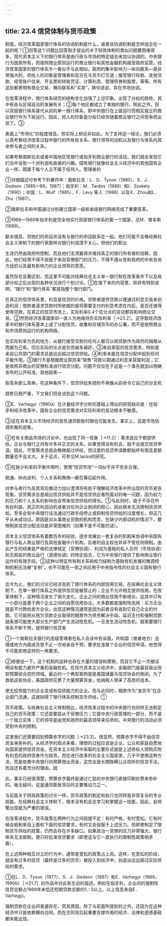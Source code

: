```yaml
---
---
---
```

title: 23.4 信贷体制与货币政策
---



制度。经济改革国家银行体系的协调机制是什么，或者说协调机制是怎样组合在一起的呢？①回答这个问题比回答刚才提出的关于财政体制的类似问题要困难得多。现代资本主义下的银行体系是由行政与市场的特定组合来加以协调的。中央银行为国家所有，而按照商业原则运行的商业银行和其他金融机构接受政府监管。经济改革国家的银行体系乍一看似乎与此相似。政府的集中影响力—纵向联系—是非常强大的，但给人的印象是管理者和官员在与货币打交道；接受银行存款、发放贷款、经常账户往来、开支票和转账凭证、计算利息、管理债券和股票，等等。所有这些都表明有商业交易、横向联系和“买卖”，换句话说，存在市场协调。

在改革进程中，银行体系经历的结构变化加强了上述印象。出现了分权的趋势，其中有些与区域自治的发展有关；②每个地区都成立了单独的银行。除此之外，则以双层银行体系替代从前的单一银行体系，即中央银行在上层运行而相互独立的商业银行作为下层运行。因此，给人的印象是分权已经伴随着商业银行之间竞争而出现了。③

表面上“市场化”的程度很高，但实际上却远非如此。为了支持这一结论，我们必须认真考察经济改革过程中银行的所有权关系、银行领导的动机以及银行与体系内其余参与者之间的关系。

如果考察南斯拉夫或者中国地区性银行或匈牙利商业银行的活动，我们就会发现它们当中没有一个对利润有直接的兴趣。国有银行就像社会主义经济中的其他国有企业一样，既属于每个人又不属于任何人。管理者的

①详细描述可参考下列著作中：南斯拉夫：L．D．Tyson（1980）、S．J．Gedeon（1985—86，1987）；匈牙利：M．Tardos（1989）和I．Szekely（1990）；中国：L．Wulf（1985）、F．Levy 等人（1988）以及X．Zhou和L．Zhu（1987）。

②南斯拉夫和中国通过分别建立国家一级和省级银行网络完成了重要变革。

③1988—1989年匈牙利是完全地实行双层银行体系的第一个国家，见M．塔多斯(1989)。


薪水很高，但他们的命运并没有与银行的命运联系在一起。他们可能不会像经典社会主义体制下的银行家那样对银行利润漠不关心，但他们的职业

生涯仍然由政府所控制，而且他们无须赢得并维持真正的银行所有者的信赖。因此，他们经常不得不屈服于来自官僚部门的压力，不得不遵从党和政府的中央及地方组织以及最有影响力的企业领导的意愿。

虽然存在显著区别，但这里不可能对经典社会主义单一银行制在改革条件下以及局部分权之后出现的各种状况进行个别讨论。①在接下来的内容里，除非有特别说明，“银行”和“银行体系”都是指整个银行部门。

在真正的信贷体系里，利息是信贷的价格。贷款者提供贷款以便通过利息交易来创造利润；借款者请求贷款时所依据的是将需要支付的利息考虑在内后，是否还值得使用贷款。在真正的信贷市场上，实际利率0.4个百分点的变动都将影响商业交易。②然而经济改革国家却一直人为地维持负实际利率［→23.2］。这导致经济改革中的银行体系基本上成了分配信贷，收集和存储货币的办公署，而不是依照商业和市场原则运行的机构网络。

在实际利率为负的地方，从银行接受贷款的任何人都可以把贷款作为政府的捐赠从而据为己有。切合实际的论点是负债越多越好。③来自家庭的信贷需求，特别是来自公共部门的需求总是远远超过信贷供给。④利率未能在信贷分配中起到任何平衡作用。⑤银行不是根据商业原则来“销售”贷款以期通过利息来获取利润；它是依照非商业的官僚标准进行信贷分配。问题不仅仅在于这是一个事先就加以明确宣布的公开标准，其他因素—

些高务那么简单。在这种条件下，信贷供给失控的不再像从前命令它自己的分支机

趋势日趋严重，下文我们将会谈到这个问题。

②E．Varhegyi（1990a）在计量经济学分析的基础上得出的研究结论是：在匈牙利经济改革中，国有企业的信贷需求对实际利率的变动根本不敏感。

③这在资本主义市场经济的恶性通货膨胀时期也可能发生。事实上，这是市场协调失衡的迹象。

④在有关商品市场的讨论中，也出现了同一现象［→11.2］：需求适应于期望供给。企业与银行之间有许多非正式的关系，如果觉得没有机会，就不会提交信贷申请。因此，尽管需求总是会略微超过供给，但过度的信贷申请数额始终有限且差额数量也不会太大。关于这点，可参见M.Iacko的研究。

⑤在缺少利率的平衡作用时，使用“信贷市场”一词似乎并不完全合理。

疏通、纵向谈判、个人关系和贿赂—都在幕后起作用。

对参与者行为及其背后推动力加以澄清将有助于理解经济改革中所出现的货币紧张现象。信贷需求总是超出信贷供给并不是信贷供应者所面对的唯一问题，因为权力的压力和个人关系的影响也会带来信贷供给的增长。①与此同时，由于不存在所有权利益、真正的利润动机或者对任何企业倒闭的担心，因此根本无法限制信贷供给。至多会有中央银行设法通过行政手段停止或抑制信贷供给的过度增长，但这几乎从未成功过。原因是对从事商业贷款的机构而言，在缺少内部动机的情况下，要限制其信贷分配活动是非常困难的（如果不是不可能的话）。

资本主义信贷体系有着数百年的经验，逐步发展出一套复杂的机制来协调中央国有银行与私人商业银行及其他金融中介机构，后者的自主权也并非不受任何限制。由此产生的结果是严格的法律规定（官僚协调）、利润为基础的私人合同（市场协调）和无瑕疵的商业品行（道德协调）的特定组合，它为中央银行提供了影响商业银行运作的有效手段。②这种以特定所有制关系和权力结构为基础有机发展的微调控制机制无法被“复制”，也不可能在一夜之间应用于中央指令性的社会主义国有银行体系。

迄今为止，我们的讨论已经涉及到了银行体系的内部信用交易。在经典社会主义体制下，在单一银行体系之外提供信贷是被禁止的；企业不允许相互提供信用。在改革体制下，这种情况发生了很大变化，企业之间的商业信用不断增长。这其中只有一小部分是基于两个企业之间的自愿信用协议，大多数都是强制性信用：买方企业就是不付款给卖方企业。出现这种情况通常是因为前者没有收到它自己企业的付款。它可能把从拖欠货款企业取得的期票作为债务解决手段。延迟支付和强制贷款链条很可能使大部分生产部门产生流动性危机。一旦发生流动性危机，就需要银行体系不断干预，提供银行信贷来

①一个南斯拉夫银行的高级管理者在私人会谈中告诉我，共和国（或者地方）总理或地方内阁成员曾不止一次地亲自干预，要求批准某个企业的信贷申请。他觉得不可能拒绝这样的一再要求。

②顺便说一下，这个机制的运转也存在大量的错误和摩擦，而且它不止一次被证明没有能力避开严重的金融危机。在现代资本主义经济中，金融部门是最容易出现软预算综合症的领域。最近的一个典型案例就是美国储蓄与信贷协会的倒闭。为了救助这些协会，美国政府花费了大量预算资金，给纳税人带来了高昂的成本。


使无偿债能力的企业变成有偿债能力的企业。而与此同时，期票作为“准货币”在企业部门流通，这就妨碍了银行体系控制货币供给。①

货币政策。与经典社会主义体制相比，经济改革过程中的中央银行也同样无法制定自己的货币政策：它还是要屈从于官僚压力；它是中央行政管理的一部分，而不是一个独立实体；它的领导是由党和政府的最高领导来任命的。中央银行的活动必须受到中央的控制。

这里我们还需要回到预算赤字的问题［→23.3］。很显然，预算赤字不得不由信贷资金来弥补的。从经济学的观点来看，理想的过程应该是企业、公众和家庭自愿地向国家提供信贷资金。在资本主义经济中采取的主要形式就是上述债权人把购买附有利息的政府债券作为投资。而在进行改革的社会主义国家里，几乎不使用这种方法，而是依靠中央银行向预算借出资金，这完全是长期隐瞒公众视听的信贷手法，而且还有着充分的理由。因

此，事实已经很清楚，预算赤字最终是通过仁慈的中央银行直接印刷钞票来弥补的。毫无疑问，这是通货膨胀背后的主要推动力之一。

与前面关于财政政策的讨论一样，货币政策的制定和执行也同样是非常复杂的专业技能。在经典社会主义体制下，根本没有机会去学习和掌握这一技能，因此，会频繁出现极为严重的错误。

在改革进程中，货币政策在两种行为之间摇摆不定：有时严格，有时宽松。它有时候会抵制来自上面和下面的信贷要求，有时又会屈服于上述压力。但即使制定了限制货币供给的政策，仍然会存在许多缺口。如果政治一官僚的压力非常强大，银行体系无法抵制，便只好批准信贷要求（即使这与它一直执行的限制性政策相矛盾）。

在上述两种相互对立的行为中，通常是宽松的政策占上风。这样，在宽松的阶段，就会有过多的信贷（最终是过多的货币）被投入到经济中，创造出远远超过实际供给的需求。

①在L．D．Tyson（1977）、S．J．Gedeon（1987）和E．Varhegyi（1989，1990b）［→21.7］的作品中对此有生动的描述。例如在匈牙利，企业间的强制性信贷总额占1989年未偿还短期贷款总额的1／3以上。以上信息来自E．Varhegyi。

强制贷款在企业间普遍存在，究其原因，除了与前面所提到的之外，还因为在这种经济中只是依赖横向合同，而在合同背后起重要支撑作用的经济、法律和道德基础都未能出现。